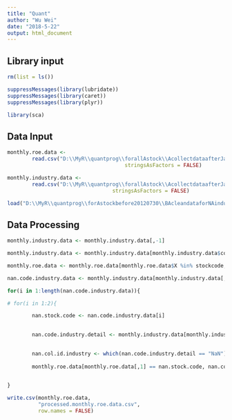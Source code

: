 ```yaml
---
title: "Quant"
author: "Wu Wei"
date: "2018-5-22"
output: html_document
---
```




## Library input
```r
rm(list = ls())

suppressMessages(library(lubridate))
suppressMessages(library(caret))
suppressMessages(library(plyr))

library(sca)

```

## Data Input

```r
monthly.roe.data <- 
        read.csv("D:\\MyR\\quantprog\\forallAstock\\AcollectdataafterJan2018\\monthly.roe.data.csv", 
                                      stringsAsFactors = FALSE)

monthly.industry.data <- 
        read.csv("D:\\MyR\\quantprog\\forallAstock\\AcollectdataafterJan2018\\monthly.industry.data.csv", 
                                  stringsAsFactors = FALSE)

```

```r
load("D:\\MyR\\quantprog\\forAstockbefore20120730\\BAcleandataforNAindustry\\stockcode")
```


## Data Processing


```r
monthly.industry.data <- monthly.industry.data[,-1]

```

```r
monthly.industry.data <- monthly.industry.data[monthly.industry.data$code %in% stockcode,]

```


```r
monthly.roe.data <- monthly.roe.data[monthly.roe.data$X %in% stockcode,]

```


```r
nan.code.industry.data <- monthly.industry.data[monthly.industry.data[,2] == "NaN",1]

for(i in 1:length(nan.code.industry.data)){

# for(i in 1:2){

        nan.stock.code <- nan.code.industry.data[i]
        

        nan.code.industry.detail <- monthly.industry.data[monthly.industry.data[,1] == nan.stock.code,]
        

        nan.col.id.industry <- which(nan.code.industry.detail == "NaN")
        
        monthly.roe.data[monthly.roe.data[,1] == nan.stock.code, nan.col.id.industry] <- NA
                                            

}
```



```r

write.csv(monthly.roe.data, 
          "processed.monthly.roe.data.csv",
          row.names = FALSE)


```


